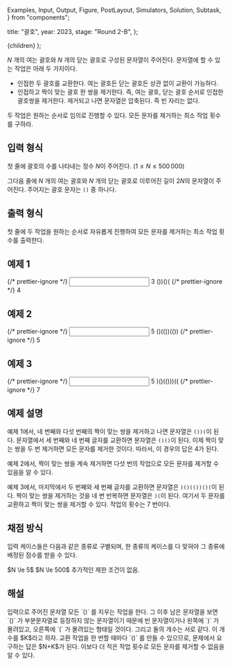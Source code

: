   Examples,
  Input,
  Output,
  Figure,
  PostLayout,
  Simulators,
  Solution,
  Subtask,
} from "components";

  title: "괄호",
  year: 2023,
  stage: "Round 2-B",
};

  <PostLayout meta={meta}>{children}</PostLayout>
);

$N$ 개의 여는 괄호와 $N$ 개의 닫는 괄호로 구성된 문자열이 주어진다.
문자열에 할 수 있는 작업은 아래 두 가지이다.

* 인접한 두 괄호를 교환한다. 여는 괄호든 닫는 괄호든 상관 없이 교환이 가능하다.
* 인접하고 짝이 맞는 괄호 한 쌍을 제거한다. 즉, 여는 괄호, 닫는 괄호 순서로 인접한 괄호쌍을 제거한다. 제거되고 나면 문자열은 압축된다. 즉 빈 자리는 없다.

두 작업은 원하는 순서로 임의로 진행할 수 있다.
모든 문자를 제거하는 최소 작업 횟수를 구하라.

## 입력 형식

첫 줄에 괄호의 수를 나타내는 정수 $N$이 주어진다.
($1 \le N \le 500\,000$)

그다음 줄에 $N$ 개의 여는 괄호와 $N$ 개의 닫는 괄호로 이루어진 길이 $2N$의 문자열이 주어진다.
주어지는 괄호 문자는 `()` 중 하나다.

## 출력 형식

첫 줄에 두 작업을 원하는 순서로 자유롭게 진행하여 모든 문자를 제거하는 최소 작업 횟수를 출력한다.

## 예제 1

<Examples>
  {/* prettier-ignore */}
  <Input>
3
())()(
  </Input>
  {/* prettier-ignore */}
  <Output>
4
  </Output>
</Examples>

## 예제 2

<Examples>
  {/* prettier-ignore */}
  <Input>
5
()(())(())
  </Input>
  {/* prettier-ignore */}
  <Output>
5
  </Output>
</Examples>

## 예제 3

<Examples>
  {/* prettier-ignore */}
  <Input>
5
)()(()))((
  </Input>
  {/* prettier-ignore */}
  <Output>
7
  </Output>
</Examples>

## 예제 설명

예제 1에서, 네 번째와 다섯 번째의 짝이 맞는 쌍을 제거하고 나면 문자열은 `())(`이 된다.
문자열에서 세 번째와 네 번째 글자를 교환하면 문자열은 `()()`이 된다. 이제 짝이 맞는
쌍을 두 번 제거하면 모든 문자를 제거한 것이다.
따라서, 이 경우의 답은 $4$가 된다.

예제 2에서, 짝이 맞는 쌍을 계속 제거하면 다섯 번의 작업으로 모든 문자를 제거할 수
있음을 알 수 있다.

예제 3에서, 마지막에서 두 번째와 세 번째 글자를 교환하면 문자열은 `)()(())()(`이
된다. 짝이 맞는 쌍을 제거하는 것을 네 번 반복하면 문자열은 `)(`이 된다.
여기서 두 문자를 교환하고 짝이 맞는 쌍을 제거할 수 있다. 작업의 횟수는 $7$ 번이다.

## 채점 방식

입력 케이스들은 다음과 같은 종류로 구별되며, 한 종류의 케이스를 다 맞혀야 그 종류에 배정된 점수를 받을 수 있다.

<Subtask index={1} score={21}>
  $N \le 5$
</Subtask>
<Subtask index={2} score={26}>
  $N \le 500$
</Subtask>
<Subtask index={3} score={53}>
  추가적인 제한 조건이 없음.
</Subtask>

## 해설

<Solution>
입력으로 주어진 문자열 모든 `()` 를 지우는 작업을 한다.
그 이후 남은 문자열을 보면 `()` 가 부분문자열로 등장하지 않는 문자열이기 때문에
빈 문자열이거나 왼쪽에 `)` 가 몰려있고, 오른쪽에 `(` 가 몰려있는 형태일 것이다.
그리고 둘의 개수는 서로 같다.
이 개수를 $K$라고 하자.
교환 작업을 한 번할 때마다 `()` 를 만들 수 있으므로,
문제에서 요구하는 답은 $N+K$가 된다. 이보다 더 적은 작업 횟수로 모든 문자를 제거할 수 없음을 알 수 있다.
</Solution>
